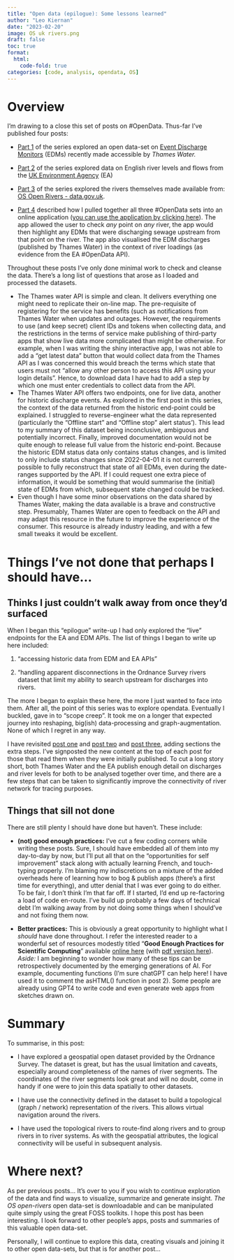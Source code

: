 ```yaml
---
title: "Open data (epilogue): Some lessons learned"
author: "Leo Kiernan"
date: "2023-02-20"
image: OS uk rivers.png
draft: false
toc: true
format: 
  html:
    code-fold: true
categories: [code, analysis, opendata, OS]
---
```


# Overview

I'm drawing to a close this set of posts on #OpenData. Thus-far I've published four posts:

-   [Part 1](https://leo037.quarto.pub/leos-blog/posts/opendata%20thamesEDM/opendata%20thamesEDM.html) of the series explored an open data-set on [Event Discharge Monitors](https://www.thameswater.co.uk/about-us/performance/river-health) (EDMs) recently made accessible by *Thames Water.*

-   [Part 2](https://leo037.quarto.pub/leos-blog/posts/opendata_EA/opendata_EA.html) of the series explored data on English river levels and flows from the [UK Environment Agency](https://www.gov.uk/government/organisations/environment-agency) (EA)

-   [Part 3](https://leo037.quarto.pub/leos-blog/posts/opendata_UK_rivers/opendata_UK_rivers.html) of the series explored the rivers themselves made available from: [OS Open Rivers - data.gov.uk](https://www.data.gov.uk/dataset/dc29160b-b163-4c6e-8817-f313229bcc23/os-open-rivers).

-   [Part 4](https://leo037.quarto.pub/leos-blog/posts/rivers_edms_levels/exploration_of_rivers_and_discharges.html) described how I pulled together all three #OpenData sets into an online application ([you can use the application by clicking here](https://drleo037.shinyapps.io/openRivers/)). The app allowed the user to check *any* point on *any* river, the app would then highlight any EDMs that were discharging sewage upstream from that point on the river. The app also visualised the EDM discharges (published by Thames Water) in the context of river loadings (as evidence from the EA #OpenData API).

Throughout these posts I've only done minimal work to check and cleanse the data. There's a long list of questions that arose as I loaded and processed the datasets.

-   The Thames water API is simple and clean. It delivers everything one might need to replicate their on-line map. The pre-requisite of registering for the service has benefits (such as notifications from Thames Water when updates and outages. However, the requirements to use (and keep secret) client IDs and tokens when collecting data, and the restrictions in the terms of service make publishing of third-party apps that show live data more complicated than might be otherwise. For example, when I was writing the shiny interactive app, I was not able to add a "get latest data" button that would collect data from the Thames API as I was concerned this would breach the terms which state that users must not "allow any other person to access this API using your login details". Hence, to download data I have had to add a step by which one must enter credentials to collect data from the API.
-   The Thames Water API offers two endpoints, one for live data, another for historic discharge events. As explored in the first post in this series, the context of the data returned from the historic end-point could be explained. I struggled to reverse-engineer what the data represented (particularly the "Offline start" and "Offline stop" alert status'). This lead to my summary of this dataset being inconclusive, ambiguous and potentially incorrect. Finally, improved documentation would not be quite enough to release full value from the historic end-point. Because the historic EDM status data only contains status changes, and is limited to only include status changes since 2022-04-01 it is not currently possible to fully reconstruct that state of all EDMs, even during the date-ranges supported by the API. If I could request one extra piece of information, it would be something that would summarise the (initial) state of EDMs from which, subsequent state changed could be tracked.
-   Even though I have some minor observations on the data shared by Thames Water, making the data available is a brave and constructive step. Presumably, Thames Water are open to feedback on the API and may adapt this resource in the future to improve the experience of the consumer. This resource is already industry leading, and with a few small tweaks it would be excellent.

# Things I've not done that perhaps I should have...

## Thinks I just couldn't walk away from once they'd surfaced

When I began this "epilogue" write-up I had only explored the "live" endpoints for the EA and EDM APIs. The list of things I began to write up here included:

1.  "accessing historic data from EDM and EA APIs"

2.  "handling apparent disconnections in the Ordnance Survey rivers dataset that limit my ability to search upstream for discharges into rivers.

The more I began to explain these here, the more I just wanted to face into them. After all, the point of this series was to explore opendata. Eventually I buckled, gave in to "scope creep". It took me on a longer that expected journey into reshaping, big(ish) data-processing and graph-augmentation. None of which I regret in any way.

I have revisited [post one](https://leo037.quarto.pub/leos-blog/posts/opendata%20thamesEDM/opendata%20thamesEDM.html) and [post two](https://leo037.quarto.pub/leos-blog/posts/opendata_EA/opendata_EA.html) and [post three](https://leo037.quarto.pub/leos-blog/posts/opendata_UK_rivers/opendata_UK_rivers.html), adding sections the extra steps. I've signposted the new content at the top of each post for those that read them when they were initially published. To cut a long story short, both Thames Water and the EA publish enough detail on discharges and river levels for both to be analysed together over time, and there are a few steps that can be taken to significantly improve the connectivity of river network for tracing purposes.

## Things that sill not done

There are still plenty I should have done but haven't. These include:

-   **(not) good enough practices:** I've cut a few coding corners while writing these posts. Sure, I should have embedded all of them into my day-to-day by now, but I'll put all that on the "opportunities for self improvement" stack along with actually learning French, and touch-typing properly. I'm blaming my indiscretions on a mixture of the added overheads here of learning how to bog & publish apps (there's a first time for everything), and utter denial that I was ever going to do either. To be fair, I don't think I'm that far off. If I started, I'd end up re-factoring a load of code en-route. I've build up probably a few days of technical debt I'm walking away from by not doing some things when I should've and not fixing them now.

-   **Better practices:** This is obviously a great opportunity to highlight what I *should* have done throughout. I refer the interested reader to a wonderful set of resources modestly titled "**Good Enough Practices for Scientific Computing**" available [online here](http://swcarpentry.github.io/good-enough-practices-in-scientific-computing/) (with [pdf version here](https://arxiv.org/abs/1609.00037)). *Aside:* I am beginning to wonder how many of these tips can be retrospectively documented by the emerging generations of AI. For example, documenting functions (I'm sure chatGPT can help here! I have used it to comment the asHTML() function in post 2). Some people are already using GPT4 to write code and even generate web apps from sketches drawn on.

# Summary

To summarise, in this post:

-   I have explored a geospatial open dataset provided by the Ordnance Survey. The dataset is great, but has the usual limitation and caveats, especially around completeness of the names of river segments. The coordinates of the river segments look great and will no doubt, come in handy if one were to join this data spatially to other datasets.

-   I have use the connectivity defined in the dataset to build a topological (graph / network) representation of the rivers. This allows virtual navigation around the rivers.

-   I have used the topological rivers to route-find along rivers and to group rivers in to river systems. As with the geospatial attributes, the logical connectivity will be useful in subsequent analysis.

# Where next?

As per previous posts... It's over to you if you wish to continue exploration of the data and find ways to visualize, summarize and generate insight. *The OS open-rivers* open data-set is downloadable and can be manipulated quite simply using the great FOSS toolkits. I hope this post has been interesting. I look forward to other people's apps, posts and summaries of this valuable open data-set.

Personally, I will continue to explore this data, creating visuals and joining it to other open data-sets, but that is for another post...
